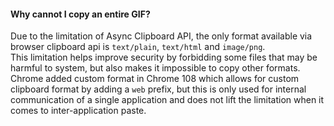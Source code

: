 
#### Why cannot I copy an entire GIF?

Due to the limitation of Async Clipboard API, the only format available via browser clipboard api is `text/plain`, `text/html` and `image/png`.  
This limitation helps improve security by forbidding some files that may be harmful to system, but also makes it impossible to copy other formats.  
Chrome added custom format in Chrome 108 which allows for custom clipboard format by adding a `web` prefix, but this is only used for internal communication of a single application and does not lift the limitation when it comes to inter-application paste.

